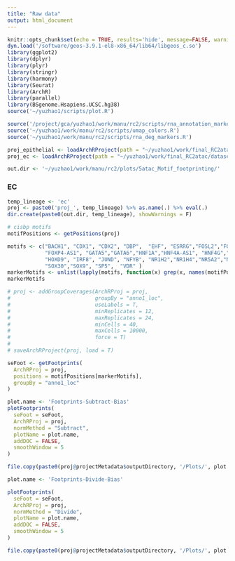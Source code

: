```yaml
---
title: "Raw data"
output: html_document
---
```


```r
knitr::opts_chunk$set(echo = TRUE, results='hide', message=FALSE, warning=FALSE, fig.height = 7, fig.width = 7)
dyn.load('/software/geos-3.9.1-el8-x86_64/lib64/libgeos_c.so')
library(ggplot2)
library(dplyr)
library(plyr)
library(stringr)
library(harmony)
library(Seurat)
library(ArchR)
library(parallel)
library(BSgenome.Hsapiens.UCSC.hg38)
source('~/yuzhao1/scripts/plot.R')
```

```r
source('/project/gca/yuzhao1/work/manu/rc2/scripts/rna_annotation_markers.R')
source('~/yuzhao1/work/manu/rc2/scripts/umap_colors.R')
source('~/yuzhao1/work/manu/rc2/scripts/rna_deg_markers.R')
```

```r
proj_epithelial <- loadArchRProject(path = "~/yuzhao1/work/final_RC2atac/dataset/gut_2kmin_6TSS_DoubletRatio2_epithelial_filtered2/")
proj_ec <- loadArchRProject(path = "~/yuzhao1/work/final_RC2atac/dataset/gut_2kmin_6TSS_DoubletRatio2_epithelial_filtered2_EC/")
```

```r
out.dir <- '~/yuzhao1/work/manu/rc2/plots/5atac_Motif_footprinting/'
```

### EC

```r
temp_lineage <- 'ec'
proj <- paste0('proj_', temp_lineage) %>% as.name(.) %>% eval(.)
dir.create(paste0(out.dir, temp_lineage), showWarnings = F)
```



```r
# cisbp motifs
motifPositions <- getPositions(proj)
```

```r
motifs <- c("BACH1", "CDX1", "CDX2", "DBP",  "EHF", "ESRRG","FOSL2","FOXA1","FOXA2","FOXA3","FOXK1","FOXM1",
            "FOXP4-AS1", "GATA5","GATA6","HNF1A","HNF4A-AS1", "HNF4G","HOXA11-AS", "HOXA13",    "HOXA9","HOXB9","HOXD10",    
            "HOXD9", "IRF8", "JUND", "NFYB", "NR1H2","NR1H4","NR5A2","NRL",  "PPARA","RARA", "RFX2", "RFX3", "RXRA",
            "SOX30","SOX9", "SP5",  "VDR" )
markerMotifs <- unlist(lapply(motifs, function(x) grep(x, names(motifPositions), value = TRUE)))
markerMotifs

```

```r
# proj <- addGroupCoverages(ArchRProj = proj,
#                           groupBy = "anno1_loc",
#                           useLabels = T,
#                           minReplicates = 12,
#                           maxReplicates = 24,
#                           minCells = 40,
#                           maxCells = 10000,
#                           force = T)
# 
# saveArchRProject(proj, load = T)
```


```r
seFoot <- getFootprints(
  ArchRProj = proj, 
  positions = motifPositions[markerMotifs], 
  groupBy = "anno1_loc"
)
```

```r
plot.name <- 'Footprints-Subtract-Bias'
plotFootprints(
  seFoot = seFoot,
  ArchRProj = proj, 
  normMethod = "Subtract",
  plotName = plot.name,
  addDOC = FALSE,
  smoothWindow = 5
)

file.copy(paste0(proj@projectMetadata$outputDirectory, '/Plots/', plot.name, '.pdf'), out.dir, overwrite = TRUE)

```


```r
plot.name <- 'Footprints-Divide-Bias'

plotFootprints(
  seFoot = seFoot,
  ArchRProj = proj, 
  normMethod = "Divide",
  plotName = plot.name,
  addDOC = FALSE,
  smoothWindow = 5
)

file.copy(paste0(proj@projectMetadata$outputDirectory, '/Plots/', plot.name, '.pdf'), out.dir, overwrite = TRUE)

```






